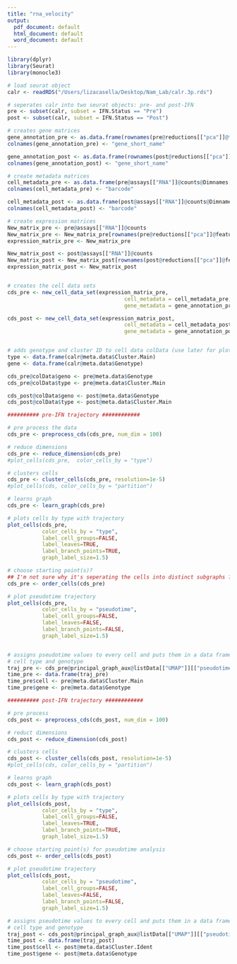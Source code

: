```yaml
---
title: "rna_velocity"
output:
  pdf_document: default
  html_document: default
  word_document: default
---
```

```r
library(dplyr) 
library(Seurat) 
library(monocle3)
```


```r

# load seurat object
calr <- readRDS("/Users/lizacasella/Desktop/Nam_Lab/calr.3p.rds")

# seperates calr into two seurat objects: pre- and post-IFN
pre <- subset(calr, subset = IFN.Status == "Pre")
post <- subset(calr, subset = IFN.Status == "Post")

# creates gene matrices 
gene_annotation_pre <- as.data.frame(rownames(pre@reductions[["pca"]]@feature.loadings), row.names = rownames(pre@reductions[["pca"]]@feature.loadings))
colnames(gene_annotation_pre) <- "gene_short_name"

gene_annotation_post <- as.data.frame(rownames(post@reductions[["pca"]]@feature.loadings), row.names = rownames(post@reductions[["pca"]]@feature.loadings))
colnames(gene_annotation_post) <- "gene_short_name"

# create metadata matrices
cell_metadata_pre <- as.data.frame(pre@assays[["RNA"]]@counts@Dimnames[[2]], row.names = pre@assays[["RNA"]]@counts@Dimnames[[2]])
colnames(cell_metadata_pre) <- "barcode"

cell_metadata_post <- as.data.frame(post@assays[["RNA"]]@counts@Dimnames[[2]], row.names = post@assays[["RNA"]]@counts@Dimnames[[2]])
colnames(cell_metadata_post) <- "barcode"

# create expression matrices
New_matrix_pre <- pre@assays[["RNA"]]@counts
New_matrix_pre <- New_matrix_pre[rownames(pre@reductions[["pca"]]@feature.loadings), ]
expression_matrix_pre <- New_matrix_pre

New_matrix_post <- post@assays[["RNA"]]@counts
New_matrix_post <- New_matrix_post[rownames(post@reductions[["pca"]]@feature.loadings), ]
expression_matrix_post <- New_matrix_post


# creates the cell data sets 
cds_pre <- new_cell_data_set(expression_matrix_pre,
                                     cell_metadata = cell_metadata_pre,
                                     gene_metadata = gene_annotation_pre)

cds_post <- new_cell_data_set(expression_matrix_post,
                                     cell_metadata = cell_metadata_post,
                                     gene_metadata = gene_annotation_post)


# adds genotype and cluster ID to cell data colData (use later for plotting)
type <- data.frame(calr@meta.data$Cluster.Main)
gene <- data.frame(calr@meta.data$Genotype)

cds_pre@colData$geno <- pre@meta.data$Genotype
cds_pre@colData$type <- pre@meta.data$Cluster.Main

cds_post@colData$geno <- post@meta.data$Genotype
cds_post@colData$type <- post@meta.data$Cluster.Main

```

```r

########## pre-IFN trajectory ############

# pre process the data
cds_pre <- preprocess_cds(cds_pre, num_dim = 100)

# reduce dimensions 
cds_pre <- reduce_dimension(cds_pre)
#plot_cells(cds_pre,  color_cells_by = "type")

# clusters cells 
cds_pre <- cluster_cells(cds_pre, resolution=1e-5)
#plot_cells(cds, color_cells_by = "partition")

# learns graph
cds_pre <- learn_graph(cds_pre)

# plots cells by type with trajectory 
plot_cells(cds_pre,
           color_cells_by = "type",
           label_cell_groups=FALSE,
           label_leaves=TRUE,
           label_branch_points=TRUE,
           graph_label_size=1.5)

# choose starting point(s)?
## I'm not sure why it's seperating the cells into distinct subgraphs ?
cds_pre <- order_cells(cds_pre)

# plot pseudotime trajectory
plot_cells(cds_pre,
           color_cells_by = "pseudotime",
           label_cell_groups=FALSE,
           label_leaves=FALSE,
           label_branch_points=FALSE,
           graph_label_size=1.5)


# assigns pseudotime values to every cell and puts them in a data frame with 
# cell type and genotype
traj_pre <- cds_pre@principal_graph_aux@listData[["UMAP"]][["pseudotime"]]
time_pre <- data.frame(traj_pre)
time_pre$cell <- pre@meta.data$Cluster.Main
time_pre$gene <- pre@meta.data$Genotype


```


```r

########## post-IFN trajectory ############

# pre process 
cds_post <- preprocess_cds(cds_post, num_dim = 100)

# reduct dimensions 
cds_post <- reduce_dimension(cds_post)

# clusters cells 
cds_post <- cluster_cells(cds_post, resolution=1e-5)
#plot_cells(cds, color_cells_by = "partition")

# learns graph
cds_post <- learn_graph(cds_post)

# plots cells by type with trajectory 
plot_cells(cds_post,
           color_cells_by = "type",
           label_cell_groups=FALSE,
           label_leaves=TRUE,
           label_branch_points=TRUE,
           graph_label_size=1.5)

# choose starting point(s) for pseudotime analysis 
cds_post <- order_cells(cds_post)

# plot pseudotime trajectory
plot_cells(cds_post,
           color_cells_by = "pseudotime",
           label_cell_groups=FALSE,
           label_leaves=FALSE,
           label_branch_points=FALSE,
           graph_label_size=1.5)

# assigns pseudotime values to every cell and puts them in a data frame with 
# cell type and genotype
traj_post <- cds_post@principal_graph_aux@listData[["UMAP"]][["pseudotime"]]
time_post <- data.frame(traj_post)
time_post$cell <- post@meta.data$Cluster.Ident
time_post$gene <- post@meta.data$Genotype


```

